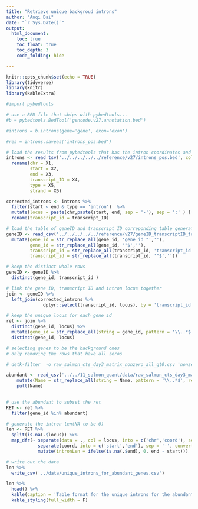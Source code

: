 ```yaml
---
title: "Retrieve unique backgroud introns"
author: "Anqi Dai"
date: "`r Sys.Date()`"
output:
  html_document:
    toc: true
    toc_float: true
    toc_depth: 3
    code_folding: hide

---
```


```r
knitr::opts_chunk$set(echo = TRUE)
library(tidyverse)
library(knitr)
library(kableExtra)
```

```r
#import pybedtools

# use a BED file that ships with pybedtools...
#b = pybedtools.BedTool('gencode.v27.annotation.bed')

#introns = b.introns(gene='gene', exon='exon')

#res = introns.saveas('introns_pos.bed')
```

```r
# load the results from pybedtools that has the intron coordinates and the correponding transcript ID in a bed file
introns <- read_tsv('../../../../../reference/v27/introns_pos.bed', col_names = F) %>%
  rename(chr = X1, 
         start = X2, 
         end = X3,
         transcript_ID = X4,
         type = X5,
         strand = X6)

corrected_introns <- introns %>%
  filter(start < end & type == 'intron')  %>%
  mutate(locus = paste(chr,paste(start, end, sep = '-'), sep = ':' ) ) %>%
  rename(transcript_id = transcript_ID)
```

```r
# load the table of geneID and transcript ID correponding table generated in 16_get_intron_of_transcripts.Rmd
geneID <- read_csv('../../../../../reference/v27/geneID_transcriptID_table.csv') %>%
  mutate(gene_id = str_replace_all(gene_id, 'gene_id "',''),
         gene_id = str_replace_all(gene_id, '"$',''),
         transcript_id = str_replace_all(transcript_id, 'transcript_id "',''),
         transcript_id = str_replace_all(transcript_id, '"$',''))

# keep the distinct whole rows
geneID <- geneID %>%
  distinct(gene_id, transcript_id )
```

```r
# link the gene iD, transcript ID and intron locus together
join <- geneID %>%
  left_join(corrected_introns %>%
              dplyr::select(transcript_id, locus), by = 'transcript_id')
```

```r
# keep the unique locus for each gene id
ret <- join %>%
  distinct(gene_id, locus) %>%
  mutate(gene_id = str_replace_all(string = gene_id, pattern = '\\..*$', replacement = '')) %>%
  distinct(gene_id, locus)
```

```r
# selecting genes to be the background ones
# only removing the rows that have all zeros

# detk-filter  -o raw_salmon_cts_day3_matrix_nonzero_all_gt0.csv 'nonzero(all) > 0' raw_salmon_cts_day3_matrix.csv

abundant <- read_csv('../../11_salmon_quant/data/raw_salmon_cts_day3_matrix_nonzero_all_gt0.csv') %>%
    mutate(Name = str_replace_all(string = Name, pattern = '\\..*$', replacement = '')) %>%
    pull(Name)
  
```

```r
# use the abundant to subset the ret 
RET <- ret %>%
  filter(gene_id %in% abundant)
```

```r
# generate the intron len(NA to be 0)
len <- RET %>%
  split(is.na(.$locus)) %>%
  map_dfr(~ separate(data = ., col = locus, into = c('chr','coord'), sep = ':', remove = F) %>%
            separate(coord, into = c('start','end'), sep = '-', convert = T) %>%
            mutate(intronLen = ifelse(is.na(.$end), 0, end - start)))
```

```r
# write out the data
len %>%
  write_csv('../data/unique_introns_for_abundant_genes.csv')
```

```r
len %>%
  head() %>%
  kable(caption = 'Table format for the unique introns for the abundant genes') %>%
  kable_styling(full_width = F)
```

